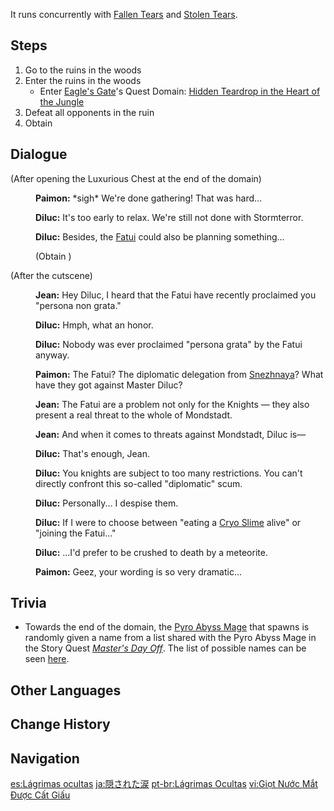 {{Quest Infobox
|id            = 00381
|image         = Archon Quest C0A2 Hidden Tears.png
|type          = Archon
|chapter       = Prologue
|actNum        = II
|act           = For a Tomorrow Without Tears
|part          = 11
|startLocation = [[Cape Oath]], [[Mondstadt]]
|region        = Mondstadt
|area          = Galesong Hill
|subarea       = Cape Oath
|prev          = State of the Holy Lyre der Himmel
|next          = Crystal Tears
|concurrent    = Fallen Tears
|concurrent2   = Stolen Tears
|domain        = Hidden Teardrop in the Heart of the Jungle
|rewards       = Adventure EXP*250;Primogem*20;Mora*6,000;Character EXP*3,125;Fine Enhancement Ore*7;Teardrop Crystal (Hidden Tears)*1
|characters    = Diluc; Jean; Paimon; Traveler
|voiced        = yes
}}
{{TeyvatQuest|0|2|part=11}}

It runs concurrently with [[Fallen Tears]] and [[Stolen Tears]].

==Steps==
# Go to the ruins in the woods
# Enter the ruins in the woods
#* Enter [[Eagle's Gate]]'s Quest Domain: [[Hidden Teardrop in the Heart of the Jungle]]
# Defeat all opponents in the ruin
# Obtain {{Item|Teardrop Crystal (Hidden Tears)|text=Dvalin's Tear}}

==Dialogue==
{{Quest Description|[[Dvalin]]'s footprints are all over Mondstadt, and one of his tears fell upon a ruin deep within the forest.}}
{{Dialogue Start}}
;(After opening the Luxurious Chest at the end of the domain)
:{{A|vo mdaq058 2 paimon 01.ogg}} '''Paimon:''' *sigh* We're done gathering! That was hard...
:{{A|vo mdaq058 2 diluc 01.ogg}} '''Diluc:''' It's too early to relax. We're still not done with Stormterror.
:{{A|vo mdaq058 2 diluc 02.ogg}} '''Diluc:''' Besides, the [[Fatui]] could also be planning something...
:;(Obtain {{Item|Teardrop Crystal (Hidden Tears)|text=Teardrop Crystal}})

;(After the cutscene)
:{{A|vo mdaq058 2 qin 01.ogg}} '''Jean:''' Hey Diluc, I heard that the Fatui have recently proclaimed you "persona non grata."
:{{A|vo mdaq058 2 diluc 03.ogg}} '''Diluc:''' Hmph, what an honor.
:{{A|vo mdaq058 2 diluc 04.ogg}} '''Diluc:''' Nobody was ever proclaimed "persona grata" by the Fatui anyway.
:{{A|vo mdaq058 2 paimon 02.ogg}} '''Paimon:''' The Fatui? The diplomatic delegation from [[Snezhnaya]]? What have they got against Master Diluc?
:{{A|vo mdaq058 2 qin 02.ogg}} '''Jean:''' The Fatui are a problem not only for the Knights &mdash; they also present a real threat to the whole of Mondstadt.
:{{A|vo mdaq058 2 qin 03.ogg}} '''Jean:''' And when it comes to threats against Mondstadt, Diluc is&mdash;
:{{A|vo mdaq058 2 diluc 05.ogg}} '''Diluc:''' That's enough, Jean.
:{{A|vo mdaq058 2 diluc 06.ogg}} '''Diluc:''' You knights are subject to too many restrictions. You can't directly confront this so-called "diplomatic" scum.
:{{A|vo mdaq058 2 diluc 07.ogg}} '''Diluc:''' Personally... I despise them.
:{{A|vo mdaq058 2 diluc 08.ogg}} '''Diluc:''' If I were to choose between "eating a [[Cryo Slime]] alive" or "joining the Fatui..."
:{{A|vo mdaq058 2 diluc 09.ogg}} '''Diluc:''' ...I'd prefer to be crushed to death by a meteorite.
:{{A|vo mdaq058 2 paimon 03.ogg}} '''Paimon:''' Geez, your wording is so very dramatic...
{{Dialogue End}}

==Trivia==
* Towards the end of the domain, the [[Pyro Abyss Mage]] that spawns is randomly given a name from a list shared with the Pyro Abyss Mage in the Story Quest ''[[Master's Day Off (Quest)|Master's Day Off]]''. The list of possible names can be seen [[Pyro Abyss Mage#Other Notable Pyro Abyss Mages|here]].

==Other Languages==
{{Other Languages
|en      = Hidden Tears
|zhs     = 藏匿之泪
|zhs_rm  = Cángnì zhī Lèi
|zht     = 藏匿之淚
|zht_rm  = Cángnì zhī Lèi
|zh_tl   = Hidden Tear
|ja      = 隠された涙
|ja_rm   = Kakusareta Namida
|ja_tl   = Hidden Tears
|ko      = 숨겨진 눈물
|ko_tl   = Hidden Tears
|es      = Lágrimas ocultas
|es_tl   = Hidden Tears
|fr      = Larmes cachées
|fr_tl   = Hidden Tears
|ru      = Потаённые слёзы
|ru_tl   = Hidden Tears
|th      = น้ำตาที่ถูกซ่อน
|th_rm   = 
|th_tl   = Hidden Tears
|vi      = Giọt Nước Mắt Được Cất Giấu
|vi_tl   = Hidden Tears
|de      = Versteckte Tränen
|de_tl   = Hidden Tears
|id      = Air Mata Tersembunyi
|id_tl   = Hidden Tears
|pt      = Lágrimas Ocultas
|pt_tl   = Hidden Tears
|tr      = Saklı Gözyaşları
|tr_tl   = Hidden Tears
|it      = Lacrime celate
|it_tl   = Hidden Tears
}}

==Change History==
{{Change History|1.0}}

==Navigation==
{{Archon Quest Navbox|chapter=Prologue}}

[[es:Lágrimas ocultas]]
[[ja:隠された涙]]
[[pt-br:Lágrimas Ocultas]]
[[vi:Giọt Nước Mắt Được Cất Giấu]]